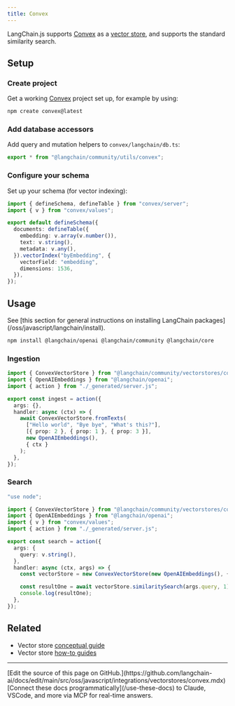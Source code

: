 ```yaml
---
title: Convex
---
```


LangChain.js supports [Convex](https://convex.dev/) as a [vector store](https://docs.convex.dev/vector-search), and supports the standard similarity search.

## Setup

### Create project

Get a working [Convex](https://docs.convex.dev/) project set up, for example by using:

```bash
npm create convex@latest
```

### Add database accessors

Add query and mutation helpers to `convex/langchain/db.ts`:

```ts title="convex/langchain/db.ts"
export * from "@langchain/community/utils/convex";
```

### Configure your schema

Set up your schema (for vector indexing):

```ts title="convex/schema.ts"
import { defineSchema, defineTable } from "convex/server";
import { v } from "convex/values";

export default defineSchema({
  documents: defineTable({
    embedding: v.array(v.number()),
    text: v.string(),
    metadata: v.any(),
  }).vectorIndex("byEmbedding", {
    vectorField: "embedding",
    dimensions: 1536,
  }),
});
```

## Usage

<Tip>
See [this section for general instructions on installing LangChain packages](/oss/javascript/langchain/install).
</Tip>

```bash npm
npm install @langchain/openai @langchain/community @langchain/core
```

### Ingestion

```typescript
import { ConvexVectorStore } from "@langchain/community/vectorstores/convex";
import { OpenAIEmbeddings } from "@langchain/openai";
import { action } from "./_generated/server.js";

export const ingest = action({
  args: {},
  handler: async (ctx) => {
    await ConvexVectorStore.fromTexts(
      ["Hello world", "Bye bye", "What's this?"],
      [{ prop: 2 }, { prop: 1 }, { prop: 3 }],
      new OpenAIEmbeddings(),
      { ctx }
    );
  },
});
```

### Search

```typescript
"use node";

import { ConvexVectorStore } from "@langchain/community/vectorstores/convex";
import { OpenAIEmbeddings } from "@langchain/openai";
import { v } from "convex/values";
import { action } from "./_generated/server.js";

export const search = action({
  args: {
    query: v.string(),
  },
  handler: async (ctx, args) => {
    const vectorStore = new ConvexVectorStore(new OpenAIEmbeddings(), { ctx });

    const resultOne = await vectorStore.similaritySearch(args.query, 1);
    console.log(resultOne);
  },
});
```

## Related

- Vector store [conceptual guide](/oss/javascript/integrations/vectorstores)
- Vector store [how-to guides](/oss/javascript/integrations/vectorstores)

---

<Callout icon="pen-to-square" iconType="regular">
    [Edit the source of this page on GitHub.](https://github.com/langchain-ai/docs/edit/main/src/oss/javascript/integrations/vectorstores/convex.mdx)
</Callout>
<Tip icon="terminal" iconType="regular">
    [Connect these docs programmatically](/use-these-docs) to Claude, VSCode, and more via MCP for    real-time answers.
</Tip>
